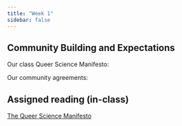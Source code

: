 ```yaml
---
title: "Week 1"
sidebar: false
---
```


## Community Building and Expectations

[Our class Queer Science Manifesto:]{.custom-subtitle}

[Our community agreements:]{.custom-subtitle}

## Assigned reading (in-class)

[The Queer Science Manifesto](https://web.archive.org/web/20190307120740/http://notjustforscientists.org/idea/make-your-personal-queer-science-manifesto/)

